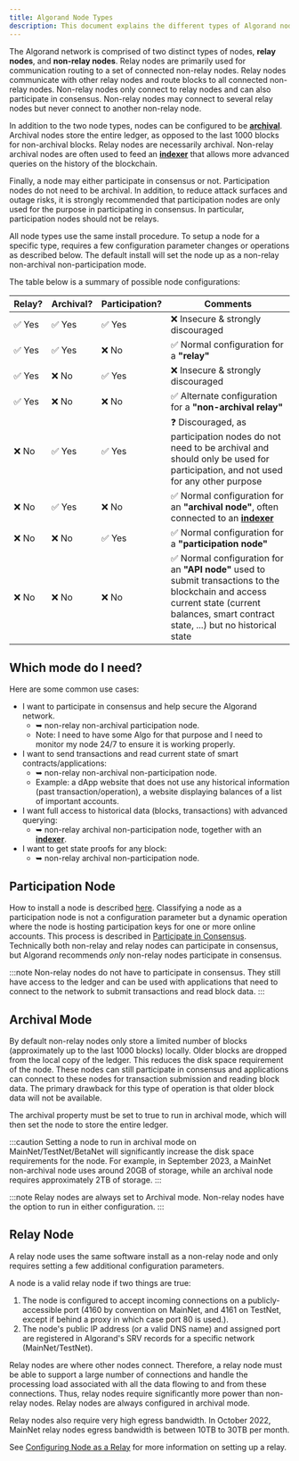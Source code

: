 ```yaml
---
title: Algorand Node Types
description: This document explains the different types of Algorand nodes (relay and non-relay), their configurations (archival and participation modes), and provides guidance on which node type to choose based on specific use cases.
---
```


The Algorand network is comprised of two distinct types of nodes, **relay nodes**, and **non-relay nodes**. Relay nodes are primarily used for communication routing to a set of connected non-relay nodes. Relay nodes communicate with other relay nodes and route blocks to all connected non-relay nodes. Non-relay nodes only connect to relay nodes and can also participate in consensus. Non-relay nodes may connect to several relay nodes but never connect to another non-relay node.

In addition to the two node types, nodes can be configured to be [**archival**](#archival-mode). Archival nodes store the entire ledger, as opposed to the last 1000 blocks for non-archival blocks. Relay nodes are necessarily archival. Non-relay archival nodes are often used to feed an [**indexer**](/nodes/installation/indexer-installation) that allows more advanced queries on the history of the blockchain.

Finally, a node may either participate in consensus or not. Participation nodes do not need to be archival. In addition, to reduce attack surfaces and outage risks, it is strongly recommended that participation nodes are only used for the purpose in participating in consensus. In particular, participation nodes should not be relays.

All node types use the same install procedure. To setup a node for a specific type, requires a few configuration parameter changes or operations as described below. The default install will set the node up as a non-relay non-archival non-participation mode.

The table below is a summary of possible node configurations:

| Relay? | Archival? | Participation? | Comments                                                                                                                                                                                   |
| ------ | --------- | -------------- | ------------------------------------------------------------------------------------------------------------------------------------------------------------------------------------------ |
| ✅ Yes | ✅ Yes    | ✅ Yes         | ❌ Insecure & strongly discouraged                                                                                                                                                         |
| ✅ Yes | ✅ Yes    | ❌ No          | ✅ Normal configuration for a **"relay"**                                                                                                                                                  |
| ✅ Yes | ❌ No     | ✅ Yes         | ❌ Insecure & strongly discouraged                                                                                                                                                         |
| ✅ Yes | ❌ No     | ❌ No          | ✅ Alternate configuration for a **"non-archival relay"**                                                                                                                                  |
| ❌ No  | ✅ Yes    | ✅ Yes         | ❓ Discouraged, as participation nodes do not need to be archival and should only be used for participation, and not used for any other purpose                                            |
| ❌ No  | ✅ Yes    | ❌ No          | ✅ Normal configuration for an **"archival node"**, often connected to an [**indexer**](/nodes/installation/indexer-installation)                                                          |
| ❌ No  | ❌ No     | ✅ Yes         | ✅ Normal configuration for a **"participation node"**                                                                                                                                     |
| ❌ No  | ❌ No     | ❌ No          | ✅ Normal configuration for an **"API node"** used to submit transactions to the blockchain and access current state (current balances, smart contract state, ...) but no historical state |

## Which mode do I need?

Here are some common use cases:

- I want to participate in consensus and help secure the Algorand network.
  - ➥ non-relay non-archival participation node.
  - Note: I need to have some Algo for that purpose and I need to monitor my node 24/7 to ensure it is working properly.
- I want to send transactions and read current state of smart contracts/applications:
  - ➥ non-relay non-archival non-participation node.
  - Example: a dApp website that does not use any historical information (past transaction/operation), a website displaying balances of a list of important accounts.
- I want full access to historical data (blocks, transactions) with advanced querying:
  - ➥ non-relay archival non-participation node, together with an [**indexer**](/nodes/installation/indexer-installation).
- I want to get state proofs for any block:
  - ➥ non-relay archival non-participation node.

## Participation Node

How to install a node is described [here](/nodes/installation/manual-installation). Classifying a node as a participation node is not a configuration parameter but a dynamic operation where the node is hosting participation keys for one or more online accounts. This process is described in [Participate in Consensus](/protocol/overview). Technically both non-relay and relay nodes can participate in consensus, but Algorand recommends _only_ non-relay nodes participate in consensus.

:::note
Non-relay nodes do not have to participate in consensus. They still have access to the ledger and can be used with applications that need to connect to the network to submit transactions and read block data.
:::

## Archival Mode

By default non-relay nodes only store a limited number of blocks (approximately up to the last 1000 blocks) locally. Older blocks are dropped from the local copy of the ledger. This reduces the disk space requirement of the node. These nodes can still participate in consensus and applications can connect to these nodes for transaction submission and reading block data. The primary drawback for this type of operation is that older block data will not be available.

The archival property must be set to true to run in archival mode, which will then set the node to store the entire ledger.

:::caution
Setting a node to run in archival mode on MainNet/TestNet/BetaNet will significantly increase the disk space requirements for the node. For example, in September 2023, a MainNet non-archival node uses around 20GB of storage, while an archival node requires approximately 2TB of storage.
:::

:::note
Relay nodes are always set to Archival mode. Non-relay nodes have the option to run in either configuration.
:::

## Relay Node

A relay node uses the same software install as a non-relay node and only requires setting a few additional configuration parameters.

A node is a valid relay node if two things are true:

1. The node is configured to accept incoming connections on a publicly-accessible port (4160 by convention on MainNet, and 4161 on TestNet, except if behind a proxy in which case port 80 is used.).
2. The node's public IP address (or a valid DNS name) and assigned port are registered in Algorand's SRV records for a specific network (MainNet/TestNet).

Relay nodes are where other nodes connect. Therefore, a relay node must be able to support a large number of connections and handle the processing load associated with all the data flowing to and from these connections. Thus, relay nodes require significantly more power than non-relay nodes. Relay nodes are always configured in archival mode.

Relay nodes also require very high egress bandwidth. In October 2022, MainNet relay nodes egress bandwidth is between 10TB to 30TB per month.

See [Configuring Node as a Relay](/nodes/reference/relay-config) for more information on setting up a relay.
